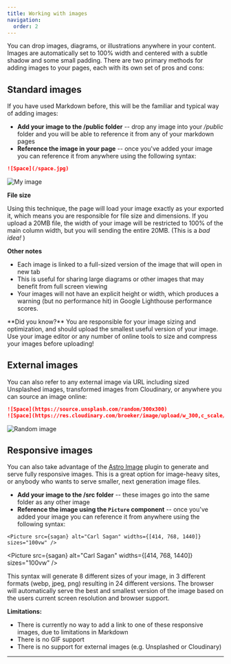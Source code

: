 ```yaml
---
title: Working with images
navigation:
  order: 2
---
```



You can drop images, diagrams, or illustrations anywhere in your content. Images are automatically set to 100% width and centered with a subtle shadow and some small padding. There are two primary methods for adding images to your pages, each with its own set of pros and cons:

## Standard images

If you have used Markdown before, this will be the familiar and typical way of adding images:

- **Add your image to the /public folder** -- drop any image into your _/public_ folder and you will be able to reference it from any of your markdown pages
- **Reference the image in your page** -- once you've added your image you can reference it from anywhere using the following syntax:

```md
![Space](/space.jpg)
```

![My image](/space.jpg)

**File size**

Using this technique, the page will load your image exactly as your exported it, which means you are responsible for file size and dimensions. If you upload a 20MB file, the width of your image will be restricted to 100% of the main column width, but you will sending the entire 20MB. (This is a _bad idea!_ )

**Other notes**

- Each image is linked to a full-sized version of the image that will open in new tab
- This is useful for sharing large diagrams or other images that may benefit from full screen viewing
- Your images will not have an explicit height or width, which produces a warning (but no performance hit) in Google Lighthouse performance scores.

<Aside theme="pink">
  **Did you know?** You are responsible for your image sizing and optimization, and should upload the smallest useful
  version of your image. Use your image editor or any number of online tools to size and compress your images before
  uploading!
</Aside>

## External images

You can also refer to any external image via URL including sized Unsplashed images, transformed images from Cloudinary, or anywhere you can source an image online:

```md
![Space](https://source.unsplash.com/random/300x300)
![Space](https://res.cloudinary.com/broeker/image/upload/w_300,c_scale/v1606078324/samples/photo-1454789548928-9efd52dc4031_e0fe5s.jpg)
```

![Random image](https://source.unsplash.com/random/300x300)

## Responsive images

You can also take advantage of the [Astro Image](https://docs.astro.build/en/guides/integrations-guide/image/) plugin to generate and serve fully responsive images. This is a great option for image-heavy sites, or anybody who wants to serve smaller, next generation image files.

- **Add your image to the /src folder** -- these images go into the same folder as any other image
- **Reference the image using the `Picture` component** -- once you've added your image you can reference it from anywhere using the following syntax:

```astro
<Picture src={sagan} alt="Carl Sagan" widths={[414, 768, 1440]} sizes="100vw" />
```

<Picture src={sagan} alt="Carl Sagan" widths={[414, 768, 1440]} sizes="100vw" />

This syntax will generate 8 different sizes of your image, in 3 different formats (webp, jpeg, png) resulting in 24 different versions. The browser will automatically serve the best and smallest version of the image based on the users current screen resolution and browser support.

**Limitations:**

- There is currently no way to add a link to one of these responsive images, due to limitations in Markdown
- There is no GIF support
- There is no support for external images (e.g. Unsplashed or Cloudinary)

---
